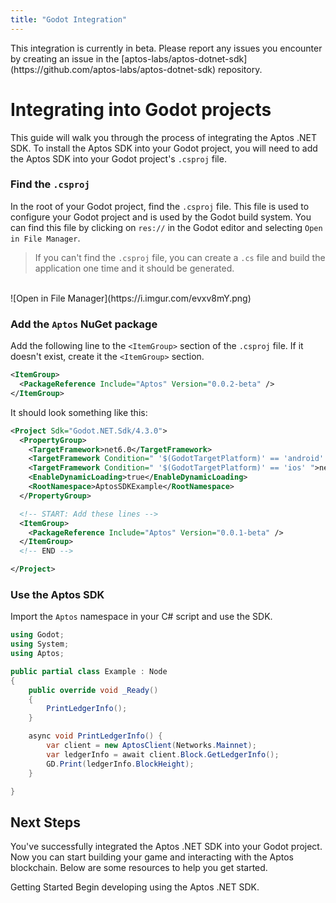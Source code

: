 ```yaml
---
title: "Godot Integration"
---
```



<Callout type="warning" emoji="❗">
  This integration is currently in beta. Please report any issues you encounter
  by creating an issue in the
  [aptos-labs/aptos-dotnet-sdk](https://github.com/aptos-labs/aptos-dotnet-sdk)
  repository.
</Callout>

# Integrating into Godot projects

This guide will walk you through the process of integrating the Aptos .NET SDK. To install the Aptos SDK into your Godot project,
you will need to add the Aptos SDK into your Godot project's `.csproj` file.

<Steps>

### Find the `.csproj`

In the root of your Godot project, find the `.csproj` file. This file is used to
configure your Godot project and is used by the Godot build system. You can find
this file by clicking on `res://` in the Godot editor and selecting `Open in File Manager`.

> If you can't find the `.csproj` file, you can create a `.cs` file and build the application one time and it should be generated.

<br />

<div className="border dark:border-white/30 w-fit rounded-md overflow-clip shadow-md max-w-lg">
  ![Open in File Manager](https://i.imgur.com/evxv8mY.png)
</div>

### Add the `Aptos` NuGet package

Add the following line to the `<ItemGroup>` section of the `.csproj` file. If it doesn't exist, create it the `<ItemGroup>` section.

```xml filename=".csproj"
<ItemGroup>
  <PackageReference Include="Aptos" Version="0.0.2-beta" />
</ItemGroup>
```

It should look something like this:

```xml filename=".csproj" {10-14}
<Project Sdk="Godot.NET.Sdk/4.3.0">
  <PropertyGroup>
    <TargetFramework>net6.0</TargetFramework>
    <TargetFramework Condition=" '$(GodotTargetPlatform)' == 'android' ">net7.0</TargetFramework>
    <TargetFramework Condition=" '$(GodotTargetPlatform)' == 'ios' ">net8.0</TargetFramework>
    <EnableDynamicLoading>true</EnableDynamicLoading>
    <RootNamespace>AptosSDKExample</RootNamespace>
  </PropertyGroup>

  <!-- START: Add these lines -->
  <ItemGroup>
    <PackageReference Include="Aptos" Version="0.0.1-beta" />
  </ItemGroup>
  <!-- END -->

</Project>
```

### Use the Aptos SDK

Import the `Aptos` namespace in your C# script and use the SDK.

```csharp filename="Example.cs" {3-3,9-9,12-16}
using Godot;
using System;
using Aptos;

public partial class Example : Node
{
	public override void _Ready()
	{
        PrintLedgerInfo();
	}

	async void PrintLedgerInfo() {
        var client = new AptosClient(Networks.Mainnet);
        var ledgerInfo = await client.Block.GetLedgerInfo();
        GD.Print(ledgerInfo.BlockHeight);
	}

}
```

</Steps>

## Next Steps

You've successfully integrated the Aptos .NET SDK into your Godot project. Now
you can start building your game and interacting with the Aptos blockchain. Below
are some resources to help you get started.


<Cards className="xl:grid-cols-2">
  <Card href="./getting-started" className="col-span-2 flex flex-row gap-4">
    <div className="flex flex-col gap-2">
      <Card.Title>Getting Started</Card.Title>
      <Card.Description>
        Begin developing using the Aptos .NET SDK.
      </Card.Description>
    </div>
  </Card>
</Cards>

